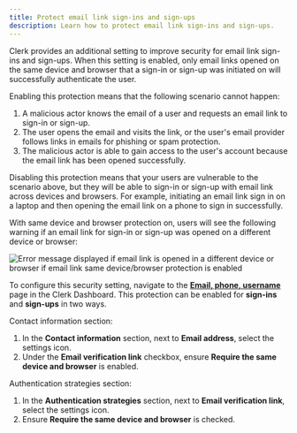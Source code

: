 ```yaml
---
title: Protect email link sign-ins and sign-ups
description: Learn how to protect email link sign-ins and sign-ups.
---
```


Clerk provides an additional setting to improve security for email link sign-ins and sign-ups. When this setting is enabled, only email links opened on the same device and browser that a sign-in or sign-up was initiated on will successfully authenticate the user.

Enabling this protection means that the following scenario cannot happen:

1. A malicious actor knows the email of a user and requests an email link to sign-in or sign-up.
1. The user opens the email and visits the link, or the user's email provider follows links in emails for phishing or spam protection.
1. The malicious actor is able to gain access to the user's account because the email link has been opened successfully.

Disabling this protection means that your users are vulnerable to the scenario above, but they will be able to sign-in or sign-up with email link across devices and browsers. For example, initiating an email link sign in on a laptop and then opening the email link on a phone to sign in successfully.

With same device and browser protection on, users will see the following warning if an email link for sign-in or sign-up was opened on a different device or browser:

![Error message displayed if email link is opened in a different device or browser if email link same device/browser protection is enabled](/docs/images/security/email-link_require-same-client.webp)

To configure this security setting, navigate to the [**Email, phone, username**](https://dashboard.clerk.com/last-active?path=user-authentication/email-phone-username) page in the Clerk Dashboard. This protection can be enabled for **sign-ins** and **sign-ups** in two ways.

Contact information section:

1. In the **Contact information** section, next to **Email address**, select the settings icon.
1. Under the **Email verification link** checkbox, ensure **Require the same device and browser** is enabled.

Authentication strategies section:

1. In the **Authentication strategies** section, next to **Email verification link**, select the settings icon.
1. Ensure **Require the same device and browser** is checked.
